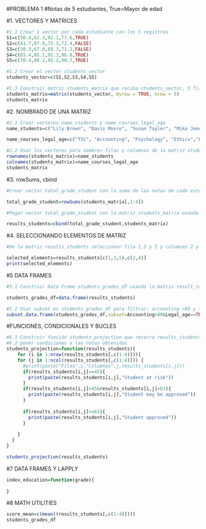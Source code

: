#PROBLEMA 1
#Notas de 5 estudiantes, True=Mayor de edad

#1. VECTORES Y MATRICES
```{r}
#1.1 Crear 1 vector por cada estudiante con los 5 registros
S1=c(50.4,62.3,92.1,77.6,TRUE)
S2=c(41.7,87.9,75.3,72.4,FALSE)
S3=c(30.3,67.8,69.3,71.2,FALSE)
S4=c(65.4,85.1,92.3,96.8,TRUE)
S5=c(70.4,88.2,95.2,90.7,TRUE)

#1.2 Crear el vector students_vector
students_vector=c(S1,S2,S3,S4,S5)

#1.3 Construir matriz students_matrix que reciba students_vector, 5 filas y byrow verdadero
students_matrix=matrix(students_vector, byrow = TRUE, nrow = 5)
students_matrix

```

#2. NOMBRADO DE UNA MATRIZ

```{r}
#2.1 Crear vectores name_students y name_courses_legal_age
name_students=c("Lily Brown", "Davis Moore", "Susan Taylor", "Mike Jones","Tom Hill")

name_courses_legal_age=c("TIC", "Accounting", "Psychology", "Ethics","Legal_age")

#2.2 Usar los vectores para nombrer filas y columnas de la matriz students_vector
rownames(students_matrix)=name_students
colnames(students_matrix)=name_courses_legal_age
students_matrix

```

#3. rowSums, cbind

```{r}
#Crear vector total_grade_student con la suma de las notas de cada estudiante

total_grade_student=rowSums(students_matrix[,1:4])
```

```{r}
#Pegar vector total_grade_student con la matriz students_matrix usando cbind y asignar resultado a una nueva matriz results_students

results_students=cbind(total_grade_student,students_matrix)
```

#4. SELECCIONANDO ELEMENTOS DE MATRIZ

```{r}
#De la matriz results_students seleccionar fila 1,3 y 5 y columnas 2 y 4, almacenar resultado en selected_elements

selected_elements=results_students[c(1,3,5),c(2,4)]
print(selected_elements)
```
#5 DATA FRAMES

```{r}
#5.1 Construir Data Frame students_grades_df usando la matriz result_students como parámetro

students_grades_df=data.frame(results_students)

```

```{r}
#5.2 Usar subset en students_grades_df para filtrar: accounting >80 y legal_age=true
subset.data.frame(students_grades_df,subset=Accounting>80&Legal_age==TRUE)

```

#FUNCIONES, CONDICIONALES Y BUCLES

```{r}
#6.1 Construir función students_projection que recorra results_students
#6.2 poner condiciones a las notas obtenidas
students_projection=function(results_students){
    for (i in 1:nrow(results_students[,c(1:4)])){
    for (j in 1:ncol(results_students[,c(1:4)])) {
      #print(paste("Filas",i,"Columnas",j,results_students[i,j]))
      if(results_students[i,j]<=45){
        print(paste(results_students[i,j],"Student at risk"))
      }
      if(results_students[i,j]>45&results_students[i,j]<61){
        print(paste(results_students[i,j],"Student may be approved"))
      }
      
      if(results_students[i,j]>=61){
        print(paste(results_students[i,j],"Student approved"))
      }
      
    }
  }
}

students_projection(results_students)
```

#7 DATA FRAMES Y LAPPLY

```{r}
index_education=function(grade){
  
}
```
#8 MATH UTILITIES

```{r}
score_mean=c(mean((results_students[,c(1:4)])))
students_grades_df
```


